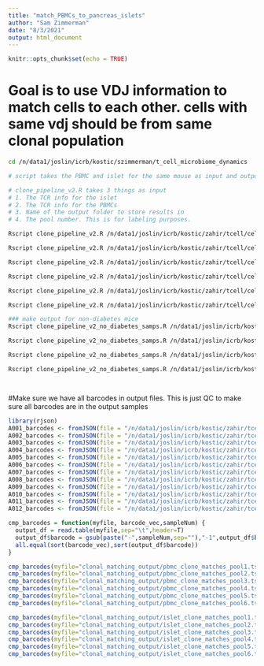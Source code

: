 ```yaml
---
title: "match_PBMCs_to_pancreas_islets"
author: "Sam Zimmerman"
date: "8/3/2021"
output: html_document
---
```


```r
knitr::opts_chunk$set(echo = TRUE)
```

# Goal is to use VDJ information to match cells to each other. cells with same vdj should be from same clonal population

```bash

cd /n/data1/joslin/icrb/kostic/szimmerman/t_cell_microbiome_dynamics

# script takes the PBMC and islet for the same mouse as input and outputs the cell barcodes with the TCR sequences and whether the TCR is found in the other samples type. Also outputs the frequency of the TCR sequence

# clone_pipeline_v2.R takes 3 things as input
# 1. The TCR info for the islet
# 2. The TCR info for the PBMCs
# 3. Name of the output folder to store results in
# 4. The pool number. This is for labeling purposes.

Rscript clone_pipeline_v2.R /n/data1/joslin/icrb/kostic/zahir/tcell/cellranger_multi/A001/outs/per_sample_outs/A001/vdj_t/filtered_contig_annotations.csv /n/data1/joslin/icrb/kostic/zahir/tcell/cellranger_multi/A007/outs/per_sample_outs/A007/vdj_t/filtered_contig_annotations.csv clonal_matching_output 1

Rscript clone_pipeline_v2.R /n/data1/joslin/icrb/kostic/zahir/tcell/cellranger_multi/A002/outs/per_sample_outs/A002/vdj_t/filtered_contig_annotations.csv /n/data1/joslin/icrb/kostic/zahir/tcell/cellranger_multi/A008/outs/per_sample_outs/A008/vdj_t/filtered_contig_annotations.csv clonal_matching_output 2

Rscript clone_pipeline_v2.R /n/data1/joslin/icrb/kostic/zahir/tcell/cellranger_multi/A003/outs/per_sample_outs/A003/vdj_t/filtered_contig_annotations.csv /n/data1/joslin/icrb/kostic/zahir/tcell/cellranger_multi/A009/outs/per_sample_outs/A009/vdj_t/filtered_contig_annotations.csv clonal_matching_output 3

Rscript clone_pipeline_v2.R /n/data1/joslin/icrb/kostic/zahir/tcell/cellranger_multi/A004/outs/per_sample_outs/A004/vdj_t/filtered_contig_annotations.csv /n/data1/joslin/icrb/kostic/zahir/tcell/cellranger_multi/A010/outs/per_sample_outs/A010/vdj_t/filtered_contig_annotations.csv clonal_matching_output 4

Rscript clone_pipeline_v2.R /n/data1/joslin/icrb/kostic/zahir/tcell/cellranger_multi/A005/outs/per_sample_outs/A005/vdj_t/filtered_contig_annotations.csv /n/data1/joslin/icrb/kostic/zahir/tcell/cellranger_multi/A011/outs/per_sample_outs/A011/vdj_t/filtered_contig_annotations.csv clonal_matching_output 5

Rscript clone_pipeline_v2.R /n/data1/joslin/icrb/kostic/zahir/tcell/cellranger_multi/A006/outs/per_sample_outs/A006/vdj_t/filtered_contig_annotations.csv /n/data1/joslin/icrb/kostic/zahir/tcell/cellranger_multi/A012/outs/per_sample_outs/A012/vdj_t/filtered_contig_annotations.csv clonal_matching_output 6

### make output for non-diabetes mice
Rscript clone_pipeline_v2_no_diabetes_samps.R /n/data1/joslin/icrb/kostic/zahir/tcell/cellranger_multi/A013/outs/per_sample_outs/A013/vdj_t/filtered_contig_annotations.csv clonal_matching_output 7

Rscript clone_pipeline_v2_no_diabetes_samps.R /n/data1/joslin/icrb/kostic/zahir/tcell/cellranger_multi/A014/outs/per_sample_outs/A014/vdj_t/filtered_contig_annotations.csv clonal_matching_output 8

Rscript clone_pipeline_v2_no_diabetes_samps.R /n/data1/joslin/icrb/kostic/zahir/tcell/cellranger_multi/A015/outs/per_sample_outs/A015/vdj_t/filtered_contig_annotations.csv clonal_matching_output 9

Rscript clone_pipeline_v2_no_diabetes_samps.R /n/data1/joslin/icrb/kostic/zahir/tcell/cellranger_multi/A016/outs/per_sample_outs/A016/vdj_t/filtered_contig_annotations.csv clonal_matching_output 10




```

#Make sure we have all barcodes in output files. This is just QC to make sure all barcodes are in the output samples

```r
library(rjson)
A001_barcodes <- fromJSON(file = "/n/data1/joslin/icrb/kostic/zahir/tcell/cellranger_multi/A001/outs/per_sample_outs/A001/vdj_t/cell_barcodes.json")
A002_barcodes <- fromJSON(file = "/n/data1/joslin/icrb/kostic/zahir/tcell/cellranger_multi/A002/outs/per_sample_outs/A002/vdj_t/cell_barcodes.json")
A003_barcodes <- fromJSON(file = "/n/data1/joslin/icrb/kostic/zahir/tcell/cellranger_multi/A003/outs/per_sample_outs/A003/vdj_t/cell_barcodes.json")
A004_barcodes <- fromJSON(file = "/n/data1/joslin/icrb/kostic/zahir/tcell/cellranger_multi/A004/outs/per_sample_outs/A004/vdj_t/cell_barcodes.json")
A005_barcodes <- fromJSON(file = "/n/data1/joslin/icrb/kostic/zahir/tcell/cellranger_multi/A005/outs/per_sample_outs/A005/vdj_t/cell_barcodes.json")
A006_barcodes <- fromJSON(file = "/n/data1/joslin/icrb/kostic/zahir/tcell/cellranger_multi/A006/outs/per_sample_outs/A006/vdj_t/cell_barcodes.json")
A007_barcodes <- fromJSON(file = "/n/data1/joslin/icrb/kostic/zahir/tcell/cellranger_multi/A007/outs/per_sample_outs/A007/vdj_t/cell_barcodes.json")
A008_barcodes <- fromJSON(file = "/n/data1/joslin/icrb/kostic/zahir/tcell/cellranger_multi/A008/outs/per_sample_outs/A008/vdj_t/cell_barcodes.json")
A009_barcodes <- fromJSON(file = "/n/data1/joslin/icrb/kostic/zahir/tcell/cellranger_multi/A009/outs/per_sample_outs/A009/vdj_t/cell_barcodes.json")
A010_barcodes <- fromJSON(file = "/n/data1/joslin/icrb/kostic/zahir/tcell/cellranger_multi/A010/outs/per_sample_outs/A010/vdj_t/cell_barcodes.json")
A011_barcodes <- fromJSON(file = "/n/data1/joslin/icrb/kostic/zahir/tcell/cellranger_multi/A011/outs/per_sample_outs/A011/vdj_t/cell_barcodes.json")
A012_barcodes <- fromJSON(file = "/n/data1/joslin/icrb/kostic/zahir/tcell/cellranger_multi/A012/outs/per_sample_outs/A012/vdj_t/cell_barcodes.json")

cmp_barcodes = function(myfile, barcode_vec,sampleNum) {
  output_df = read.table(myfile,sep="\t",header=T)
  output_df$barcode = gsub(paste("-",sampleNum,sep=""),"-1",output_df$barcode)
  all.equal(sort(barcode_vec),sort(output_df$barcode))
}

cmp_barcodes(myfile="clonal_matching_output/pbmc_clone_matches_pool1.tsv",barcode_vec=A007_barcodes,7)
cmp_barcodes(myfile="clonal_matching_output/pbmc_clone_matches_pool2.tsv",barcode_vec=A008_barcodes,8)
cmp_barcodes(myfile="clonal_matching_output/pbmc_clone_matches_pool3.tsv",barcode_vec=A009_barcodes,9)
cmp_barcodes(myfile="clonal_matching_output/pbmc_clone_matches_pool4.tsv",barcode_vec=A010_barcodes,10)
cmp_barcodes(myfile="clonal_matching_output/pbmc_clone_matches_pool5.tsv",barcode_vec=A011_barcodes,11)
cmp_barcodes(myfile="clonal_matching_output/pbmc_clone_matches_pool6.tsv",barcode_vec=A012_barcodes,12)

cmp_barcodes(myfile="clonal_matching_output/islet_clone_matches_pool1.tsv",barcode_vec=A001_barcodes,1)
cmp_barcodes(myfile="clonal_matching_output/islet_clone_matches_pool2.tsv",barcode_vec=A002_barcodes,2)
cmp_barcodes(myfile="clonal_matching_output/islet_clone_matches_pool3.tsv",barcode_vec=A003_barcodes,3)
cmp_barcodes(myfile="clonal_matching_output/islet_clone_matches_pool4.tsv",barcode_vec=A004_barcodes,4)
cmp_barcodes(myfile="clonal_matching_output/islet_clone_matches_pool5.tsv",barcode_vec=A005_barcodes,5)
cmp_barcodes(myfile="clonal_matching_output/islet_clone_matches_pool6.tsv",barcode_vec=A006_barcodes,6)

```
